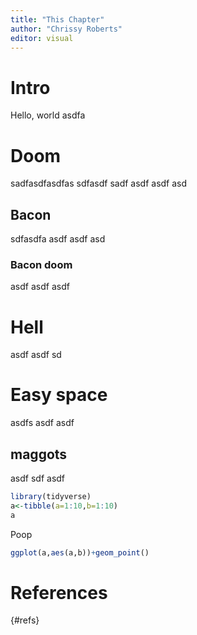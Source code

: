 ```yaml
---
title: "This Chapter"
author: "Chrissy Roberts"
editor: visual
---
```


# Intro {.unnumbered}
Hello, world
asdfa

# Doom {.unnumbered}
sadfasdfasdfas
sdfasdf
sadf
asdf
asdf
asd

## Bacon {.unnumbered}
sdfasdfa
asdf
asdf
asd

### Bacon doom {.unnumbered}

asdf
asdf
asdf

# Hell {.unnumbered}

asdf
asdf
sd

# Easy space {.unnumbered}

asdfs
asdf
asdf

## maggots {.unnumbered}

asdf
sdf
asdf



```r
library(tidyverse)
a<-tibble(a=1:10,b=1:10)
a
```

Poop

```r
ggplot(a,aes(a,b))+geom_point()

```





# References {.unnumbered}

{#refs}

